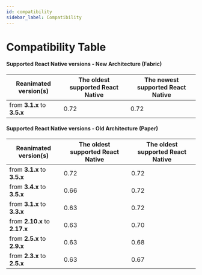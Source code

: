 ```yaml
---
id: compatibility
sidebar_label: Compatibility
---
```


# Compatibility Table


#### Supported React Native versions - New Architecture (Fabric)

| Reanimated version(s)       | The oldest supported React Native | The newest supported React Native |
| --------------------------- | --------------------------------- | --------------------------------- |
| from **3.1.x** to **3.5.x** | 0.72                              | 0.72                              |

#### Supported React Native versions - Old Architecture (Paper)

| Reanimated version(s)         | The oldest supported React Native | The oldest supported React Native |
| ----------------------------- | --------------------------------- | --------------------------------- |
| from **3.1.x** to **3.5.x**   | 0.72                              | 0.72                              |
| from **3.4.x** to **3.5.x**   | 0.66                              | 0.72                              |
| from **3.1.x** to **3.3.x**   | 0.63                              | 0.72                              |
| from **2.10.x** to **2.17.x** | 0.63                              | 0.70                              |
| from **2.5.x** to **2.9.x**   | 0.63                              | 0.68                              |
| from **2.3.x** to **2.5.x**   | 0.63                              | 0.67                              |
